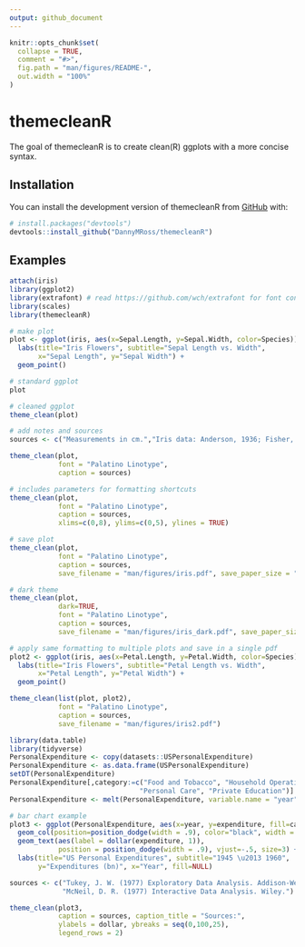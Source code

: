 ```yaml
---
output: github_document
---
```


<!-- README.md is generated from README.Rmd. Please edit that file -->

```r
knitr::opts_chunk$set(
  collapse = TRUE,
  comment = "#>",
  fig.path = "man/figures/README-",
  out.width = "100%"
)
```

# themecleanR

<!-- badges: start -->
<!-- badges: end -->

The goal of themecleanR is to create clean(R) ggplots with a more concise syntax.

## Installation

You can install the development version of themecleanR from [GitHub](https://github.com/) with:

``` r
# install.packages("devtools")
devtools::install_github("DannyMRoss/themecleanR")
```

## Examples

```r
attach(iris)
library(ggplot2)
library(extrafont) # read https://github.com/wch/extrafont for font configuration
library(scales)
library(themecleanR)

# make plot
plot <- ggplot(iris, aes(x=Sepal.Length, y=Sepal.Width, color=Species)) +
  labs(title="Iris Flowers", subtitle="Sepal Length vs. Width",
       x="Sepal Length", y="Sepal Width") +
  geom_point()

# standard ggplot
plot

# cleaned ggplot
theme_clean(plot)

# add notes and sources
sources <- c("Measurements in cm.","Iris data: Anderson, 1936; Fisher, 1936.")

theme_clean(plot,
            font = "Palatino Linotype",
            caption = sources)

# includes parameters for formatting shortcuts
theme_clean(plot,
            font = "Palatino Linotype",
            caption = sources,
            xlims=c(0,8), ylims=c(0,5), ylines = TRUE)

# save plot
theme_clean(plot,
            font = "Palatino Linotype",
            caption = sources,
            save_filename = "man/figures/iris.pdf", save_paper_size = "letter", save_orientation = "landscape")

# dark theme
theme_clean(plot,
            dark=TRUE,
            font = "Palatino Linotype",
            caption = sources,
            save_filename = "man/figures/iris_dark.pdf", save_paper_size = "letter", save_orientation = "landscape")

# apply same formatting to multiple plots and save in a single pdf
plot2 <- ggplot(iris, aes(x=Petal.Length, y=Petal.Width, color=Species)) +
  labs(title="Iris Flowers", subtitle="Petal Length vs. Width",
       x="Petal Length", y="Petal Width") +
  geom_point()

theme_clean(list(plot, plot2),
            font = "Palatino Linotype",
            caption = sources,
            save_filename = "man/figures/iris2.pdf")
```


```r
library(data.table)
library(tidyverse)
PersonalExpenditure <- copy(datasets::USPersonalExpenditure)
PersonalExpenditure <- as.data.frame(USPersonalExpenditure)
setDT(PersonalExpenditure)
PersonalExpenditure[,category:=c("Food and Tobacco", "Household Operation", "Medical and Health",
                                "Personal Care", "Private Education")]
PersonalExpenditure <- melt(PersonalExpenditure, variable.name = "year", value.name = "expenditure")
```

```r
# bar chart example
plot3 <- ggplot(PersonalExpenditure, aes(x=year, y=expenditure, fill=category)) +
  geom_col(position=position_dodge(width = .9), color="black", width = .8) +
  geom_text(aes(label = dollar(expenditure, 1)), 
            position = position_dodge(width = .9), vjust=-.5, size=3) +
  labs(title="US Personal Expenditures", subtitle="1945 \u2013 1960",
       y="Expenditures (bn)", x="Year", fill=NULL)

sources <- c("Tukey, J. W. (1977) Exploratory Data Analysis. Addison-Wesley.",
             "McNeil, D. R. (1977) Interactive Data Analysis. Wiley.")

theme_clean(plot3, 
            caption = sources, caption_title = "Sources:", 
            ylabels = dollar, ybreaks = seq(0,100,25),
            legend_rows = 2)
```

